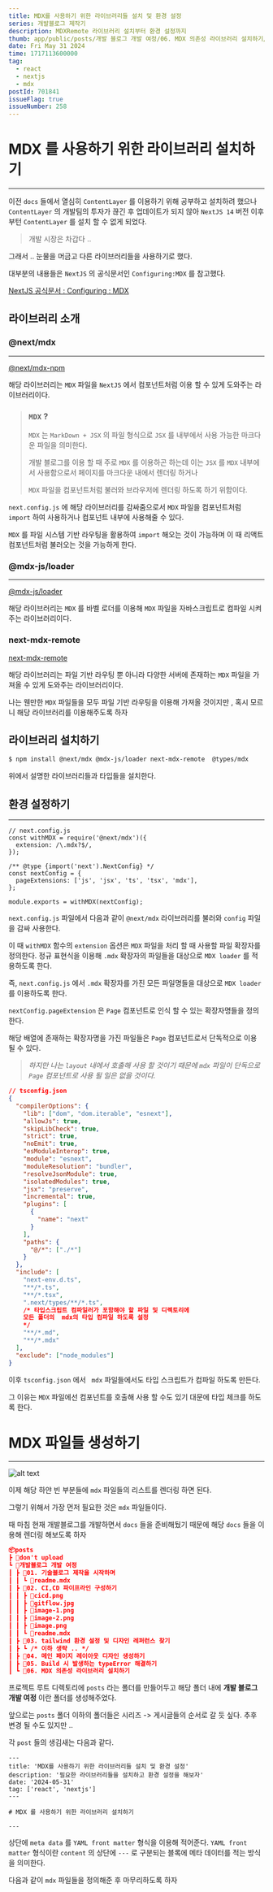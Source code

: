 ```yaml
---
title: MDX를 사용하기 위한 라이브러리들 설치 및 환경 설정
series: 개발블로그 제작기
description: MDXRemote 라이브러리 설치부터 환경 설정까지
thumb: app/public/posts/개발 블로그 개발 여정/06. MDX 의존성 라이브러리 설치하기/image.pngg
date: Fri May 31 2024
time: 1717113600000
tag:
  - react
  - nextjs
  - mdx
postId: 701841
issueFlag: true
issueNumber: 258
---
```


# MDX 를 사용하기 위한 라이브러리 설치하기

---

이전 `docs` 들에서 열심히 `ContentLayer` 를 이용하기 위해 공부하고 설치하려 했으나 `ContentLayer` 의 개발팀의 투자가 끊긴 후 업데이트가 되지 않아 `NextJS 14` 버전 이후부턴 `ContentLayer` 를 설치 할 수 없게 되었다.

> 개발 시장은 차갑다 ..

그래서 .. 눈물을 머금고 다른 라이브러리들을 사용하기로 했다.

대부분의 내용들은 `NextJS` 의 공식문서인 `Configuring:MDX` 를 참고했다.

<a href='https://nextjs.org/docs/app/building-your-application/configuring/mdx'>
  NextJS 공식문서 : Configuring : MDX
</a>

## 라이브러리 소개

### @next/mdx

---

<a href='https://www.npmjs.com/package/@next/mdx'>@next/mdx-npm</a>

해당 라이브러리는 `MDX` 파일을 `NextJS` 에서 컴포넌트처럼 이용 할 수 있게 도와주는 라이브러리이다.

> ### `MDX` ?
>
> `MDX` 는 `MarkDown + JSX` 의 파일 형식으로 `JSX` 를 내부에서 사용 가능한 마크다운 파일을 의미한다.
>
> 개발 블로그를 이용 할 때 주로 `MDX` 를 이용하곤 하는데 이는 `JSX` 를 `MDX` 내부에서 사용함으로서 페이지를 마크다운 내에서 렌더링 하거나
>
> `MDX` 파일을 컴포넌트처럼 불러와 브라우저에 렌더링 하도록 하기 위함이다.

`next.config.js` 에 해당 라이브러리를 감싸줌으로서 `MDX` 파일을 컴포넌트처럼 `import` 하여 사용하거나 컴포넌트 내부에 사용해줄 수 있다.

`MDX` 를 파일 시스템 기반 라우팅을 활용하여 `import` 해오는 것이 가능하며 이 때 리액트 컴포넌트처럼 불러오는 것을 가능하게 한다.

### @mdx-js/loader

---

<a href='https://www.npmjs.com/package/@mdx-js/loader'>@mdx-js/loader</a>

해당 라이브러리는 `MDX` 를 바벨 로더를 이용해 `MDX` 파일을 자바스크립트로 컴파일 시켜주는 라이브러리이다.

### next-mdx-remote

<a href='https://www.npmjs.com/package/next-mdx-remote'>next-mdx-remote</a>

해당 라이브러리는 파일 기반 라우팅 뿐 아니라 다양한 서버에 존재하는 `MDX` 파일을 가져올 수 있게 도와주는 라이브러리이다.

나는 웬만한 `MDX` 파일들을 모두 파일 기반 라우팅을 이용해 가져올 것이지만 , 혹시 모르니 해당 라이브러리를 이용해주도록 하자

## 라이브러리 설치하기

```bash
$ npm install @next/mdx @mdx-js/loader next-mdx-remote  @types/mdx
```

위에서 설명한 라이브러리들과 타입들을 설치한다.

## 환경 설정하기

---

```tsx
// next.config.js
const withMDX = require('@next/mdx')({
  extension: /\.mdx?$/,
});

/** @type {import('next').NextConfig} */
const nextConfig = {
  pageExtensions: ['js', 'jsx', 'ts', 'tsx', 'mdx'],
};

module.exports = withMDX(nextConfig);
```

`next.config.js` 파일에서 다음과 같이 `@next/mdx` 라이브러리를 불러와 `config` 파일을 감싸 사용한다.

이 때 `withMDX` 함수의 `extension` 옵션은 `MDX` 파일을 처리 할 때 사용할 파일 확장자를 정의한다. 정규 표현식을 이용해 `.mdx` 확장자의 파일들을 대상으로 `MDX loader` 를 적용하도록 한다.

즉, `next.config.js` 에서 `.mdx` 확장자를 가진 모든 파일명들을 대상으로 `MDX loader` 를 이용하도록 한다.

`nextConfig.pageExtension` 은 `Page` 컴포넌트로 인식 할 수 있는 확장자명들을 정의한다.

해당 배열에 존재하는 확장자명을 가진 파일들은 `Page` 컴포넌트로서 단독적으로 이용 될 수 있다.

> _하지만 나는 `layout` 내에서 호출해 사용 할 것이기 때문에 `mdx` 파일이 단독으로 `Page` 컴포넌트로 사용 될 일은 없을 것이다._

```json
// tsconfig.json
{
  "compilerOptions": {
    "lib": ["dom", "dom.iterable", "esnext"],
    "allowJs": true,
    "skipLibCheck": true,
    "strict": true,
    "noEmit": true,
    "esModuleInterop": true,
    "module": "esnext",
    "moduleResolution": "bundler",
    "resolveJsonModule": true,
    "isolatedModules": true,
    "jsx": "preserve",
    "incremental": true,
    "plugins": [
      {
        "name": "next"
      }
    ],
    "paths": {
      "@/*": ["./*"]
    }
  },
  "include": [
    "next-env.d.ts",
    "**/*.ts",
    "**/*.tsx",
    ".next/types/**/*.ts",
    /* 타입스크립트 컴파일러가 포함해야 할 파일 및 디렉토리에
    모든 폴더의  mdx의 타입 컴파일 하도록 설정
    */
    "**/*.md",
    "**/*.mdx"
  ],
  "exclude": ["node_modules"]
}
```

이후 `tsconfig.json` 에서 ` mdx` 파일들에서도 타입 스크립트가 컴파일 하도록 만든다.

그 이유는 `MDX` 파일에선 컴포넌트를 호출해 사용 할 수도 있기 대문에 타입 체크를 하도록 한다.

# MDX 파일들 생성하기

---

![alt text](image.png)

이제 해당 하얀 빈 부분들에 `mdx` 파일들의 리스트를 렌더링 하면 된다.

그렇기 위해서 가장 먼저 필요한 것은 `mdx` 파일들이다.

때 마침 현재 개발블로그를 개발하면서 `docs` 들을 준비해뒀기 때문에 해당 `docs` 들을 이용해 렌더링 해보도록 하자

```json
📦posts
┣ 📂don't upload
┗ 📂개발블로그 개발 여정
┃ ┣ 📂01. 기술블로그 제작을 시작하며
┃ ┃ ┗ 📜readme.mdx
┃ ┣ 📂02. CI,CD 파이프라인 구성하기
┃ ┃ ┣ 📜cicd.png
┃ ┃ ┣ 📜gitflow.jpg
┃ ┃ ┣ 📜image-1.png
┃ ┃ ┣ 📜image-2.png
┃ ┃ ┣ 📜image.png
┃ ┃ ┗ 📜readme.mdx
┃ ┣ 📂03. tailwind 환경 설정 및 디자인 레퍼런스 찾기
┃ ┣ ┗ /* 이하 생략 .. */
┃ ┣ 📂04. 메인 페이지 레이아웃 디자인 생성하기
┃ ┣ 📂05. Build 시 발생하는 typeError 해결하기
┃ ┗ 📂06. MDX 의존성 라이브러리 설치하기
```

프로젝트 루트 디렉토리에 `posts` 라는 폴더를 만들어두고 해당 폴더 내에 **개발 블로그 개발 여정** 이란 폴더를 생성해주었다.

앞으로는 `posts` 폴더 이하의 폴더들은 시리즈 -> 게시글들의 순서로 갈 듯 싶다. 추후 변경 될 수도 있지만 ..

각 `post` 들의 생김새는 다음과 같다.

```mdx
---
title: 'MDX를 사용하기 위한 라이브러리들 설치 및 환경 설정'
description: '필요한 라이브러리들을 설치하고 환경 설정을 해보자'
date: '2024-05-31'
tag: ['react', 'nextjs']
---

# MDX 를 사용하기 위한 라이브러리 설치하기

---
```

상단에 `meta data` 를 `YAML front matter` 형식을 이용해 적어준다. `YAML front matter` 형식이란 `content` 의 상단에 `---` 로 구분되는 블록에 메타 데이터를 적는 방식을 의미한다.

다음과 같이 `mdx` 파일들을 정의해준 후 마무리하도록 하자
